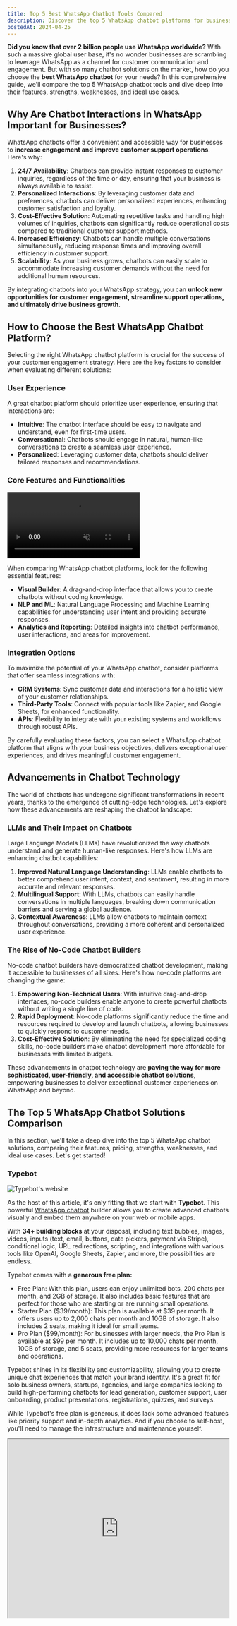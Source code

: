 ```yaml
---
title: Top 5 Best WhatsApp Chatbot Tools Compared
description: Discover the top 5 WhatsApp chatbot platforms for businesses in 2024. Compare features, pricing, and use cases to choose the best solution to your business
postedAt: 2024-04-25
---
```


**Did you know that over 2 billion people use WhatsApp worldwide?** With such a massive global user base, it's no wonder businesses are scrambling to leverage WhatsApp as a channel for customer communication and engagement. But with so many chatbot solutions on the market, how do you choose the **best WhatsApp chatbot** for your needs? In this comprehensive guide, we'll compare the top 5 WhatsApp chatbot tools and dive deep into their features, strengths, weaknesses, and ideal use cases.

## Why Are Chatbot Interactions in WhatsApp Important for Businesses?

WhatsApp chatbots offer a convenient and accessible way for businesses to **increase engagement and improve customer support operations**. Here's why:

1. **24/7 Availability**: Chatbots can provide instant responses to customer inquiries, regardless of the time or day, ensuring that your business is always available to assist.
2. **Personalized Interactions**: By leveraging customer data and preferences, chatbots can deliver personalized experiences, enhancing customer satisfaction and loyalty.
3. **Cost-Effective Solution**: Automating repetitive tasks and handling high volumes of inquiries, chatbots can significantly reduce operational costs compared to traditional customer support methods.
4. **Increased Efficiency**: Chatbots can handle multiple conversations simultaneously, reducing response times and improving overall efficiency in customer support.
5. **Scalability**: As your business grows, chatbots can easily scale to accommodate increasing customer demands without the need for additional human resources.

By integrating chatbots into your WhatsApp strategy, you can **unlock new opportunities for customer engagement, streamline support operations, and ultimately drive business growth**.

## How to Choose the Best WhatsApp Chatbot Platform?

Selecting the right WhatsApp chatbot platform is crucial for the success of your customer engagement strategy. Here are the key factors to consider when evaluating different solutions:

### User Experience

A great chatbot platform should prioritize user experience, ensuring that interactions are:

- **Intuitive**: The chatbot interface should be easy to navigate and understand, even for first-time users.
- **Conversational**: Chatbots should engage in natural, human-like conversations to create a seamless user experience.
- **Personalized**: Leveraging customer data, chatbots should deliver tailored responses and recommendations.

### Core Features and Functionalities

<video
  alt="Typebot visual builder"
  src="/blog-assets/typebot-demo.mp4"
  autoPlay
  muted
/>

When comparing WhatsApp chatbot platforms, look for the following essential features:

- **Visual Builder**: A drag-and-drop interface that allows you to create chatbots without coding knowledge.
- **NLP and ML**: Natural Language Processing and Machine Learning capabilities for understanding user intent and providing accurate responses.
- **Analytics and Reporting**: Detailed insights into chatbot performance, user interactions, and areas for improvement.

### Integration Options

To maximize the potential of your WhatsApp chatbot, consider platforms that offer seamless integrations with:

- **CRM Systems**: Sync customer data and interactions for a holistic view of your customer relationships.
- **Third-Party Tools**: Connect with popular tools like Zapier, and Google Sheets, for enhanced functionality.
- **APIs**: Flexibility to integrate with your existing systems and workflows through robust APIs.

By carefully evaluating these factors, you can select a WhatsApp chatbot platform that aligns with your business objectives, delivers exceptional user experiences, and drives meaningful customer engagement.

## Advancements in Chatbot Technology

The world of chatbots has undergone significant transformations in recent years, thanks to the emergence of cutting-edge technologies. Let's explore how these advancements are reshaping the chatbot landscape:

### LLMs and Their Impact on Chatbots

Large Language Models (LLMs) have revolutionized the way chatbots understand and generate human-like responses. Here's how LLMs are enhancing chatbot capabilities:

1. **Improved Natural Language Understanding**: LLMs enable chatbots to better comprehend user intent, context, and sentiment, resulting in more accurate and relevant responses.
2. **Multilingual Support**: With LLMs, chatbots can easily handle conversations in multiple languages, breaking down communication barriers and serving a global audience.
3. **Contextual Awareness**: LLMs allow chatbots to maintain context throughout conversations, providing a more coherent and personalized user experience.

### The Rise of No-Code Chatbot Builders

No-code chatbot builders have democratized chatbot development, making it accessible to businesses of all sizes. Here's how no-code platforms are changing the game:

1. **Empowering Non-Technical Users**: With intuitive drag-and-drop interfaces, no-code builders enable anyone to create powerful chatbots without writing a single line of code.
2. **Rapid Deployment**: No-code platforms significantly reduce the time and resources required to develop and launch chatbots, allowing businesses to quickly respond to customer needs.
3. **Cost-Effective Solution**: By eliminating the need for specialized coding skills, no-code builders make chatbot development more affordable for businesses with limited budgets.

These advancements in chatbot technology are **paving the way for more sophisticated, user-friendly, and accessible chatbot solutions**, empowering businesses to deliver exceptional customer experiences on WhatsApp and beyond.

## **The Top 5 WhatsApp Chatbot Solutions Comparison**

In this section, we'll take a deep dive into the top 5 WhatsApp chatbot solutions, comparing their features, pricing, strengths, weaknesses, and ideal use cases. Let's get started!

### **Typebot**

<Image
  width={700}
  height={476}
  alt="Typebot's website"
  src="/blog-assets/typebot-website.jpg"
/>

As the host of this article, it's only fitting that we start with **Typebot**. This powerful [WhatsApp chatbot](/) builder allows you to create advanced chatbots visually and embed them anywhere on your web or mobile apps.

With **34+ building blocks** at your disposal, including text bubbles, images, videos, inputs (text, email, buttons, date pickers, payment via Stripe), conditional logic, URL redirections, scripting, and integrations with various tools like OpenAI, Google Sheets, Zapier, and more, the possibilities are endless.

Typebot comes with a **generous free plan:**

- Free Plan: With this plan, users can enjoy unlimited bots, 200 chats per month, and 2GB of storage. It also includes basic features that are perfect for those who are starting or are running small operations.
- Starter Plan ($39/month): This plan is available at $39 per month. It offers users up to 2,000 chats per month and 10GB of storage. It also includes 2 seats, making it ideal for small teams.
- Pro Plan ($99/month): For businesses with larger needs, the Pro Plan is available at $99 per month. It includes up to 10,000 chats per month, 10GB of storage, and 5 seats, providing more resources for larger teams and operations.

Typebot shines in its flexibility and customizability, allowing you to create unique chat experiences that match your brand identity. It's a great fit for solo business owners, startups, agencies, and large companies looking to build high-performing chatbots for lead generation, customer support, user onboarding, product presentations, registrations, quizzes, and surveys.

While Typebot's free plan is generous, it does lack some advanced features like priority support and in-depth analytics. And if you choose to self-host, you'll need to manage the infrastructure and maintenance yourself.

<iframe
  src="https://cards.producthunt.com/cards/reviews/627368?v="
  width="500"
  height="405"
/>

<Cta />

### **Respond.io**

<Image
  width={700}
  height={526}
  alt="Respond.io's website"
  src="/blog-assets/best-whatsapp-chatbot/respond-io-website.png"
/>
**Respond.io** is an AI-powered customer conversation management software designed
for B2C companies looking to increase revenue by improving customer experiences through
messaging.

It unifies multiple messaging channels like WhatsApp, Instagram DM, Facebook Messenger, email, SMS, and webchat into a single workspace. Key features include an omni-channel inbox, visual workflow builder, comprehensive reporting and analytics, and AI-powered tools like AI Agent, AI Prompts, and AI Assist.

Respond.io's pricing starts at $99/month for the Team plan (1,000 monthly active contacts, all messaging channels, 10 users) and $299/month for the Business plan (3,000 monthly active contacts, all messaging channels, 25 users).

While Respond.io is a versatile tool that helps streamline communication and customer service, its high price point and complex implementation process make it more suitable for large companies than small businesses. Some users have also noted inconsistencies in the services offered and room for improvement in customer support.

### **Tidio**

<Image
  width={700}
  height={512}
  alt="Tidio's website"
  src="/blog-assets/best-whatsapp-chatbot/tidio-website.png"
/>

**Tidio** offers a free plan that includes basic live chat and chatbot features, as well as paid plans starting at $18/month for unlimited active chatbots and chatbot templates.

Its key features include AI-powered chatbots that can automate up to 47% of repetitive answers, a visual drag-and-drop chatbot builder (no coding required), multichannel communication management, detailed chatbot analytics, and reporting.

Tidio integrates with various ecommerce platforms, communication channels like Facebook Messenger and Instagram, and other tools like Google Analytics, Klaviyo, HubSpot, Zapier, and Zendesk.

One of Tidio's strengths is its ease of use and simple interface, enabling businesses to respond to tickets 3x faster than traditional tools. However, it can get expensive for higher volumes, lacks some advanced chatbot features compared to alternatives, and has limited integrations with social media channels like WhatsApp and Twitter.

### **Aivo**

<Image
  width={700}
  height={304}
  alt="Aivo's website"
  src="/blog-assets/best-whatsapp-chatbot/aivo-website.png"
/>
**Aivo** is a comprehensive conversational AI platform that enables automated customer
experiences across multiple channels, including web chat, email, WhatsApp, Instagram,
and Telegram.

Its key selling points include automated chatbots that can resolve up to 98% of customer inquiries without human escalation, conversational AI for personalized and fluid experiences, a no-code chatbot builder, and seamless integrations with tools like ChatGPT, Zendesk, Salesforce, Zapier, and more.

Aivo targets enterprise companies and has served major brands like Visa, GM, LG, and Sony. It claims to help reduce customer service costs in digital channels by over 30% and provide 24/7 customer support access.

However, Aivo lacks pricing transparency, requiring potential customers to contact their sales team for a demo and custom pricing. Some users have also reported limitations in the flexibility of automated responses and loss of formatting when importing content into the AgentBot.

### **Botpress**

<Image
  width={1552}
  height={958}
  alt="Botpress's website"
  src="/blog-assets/best-whatsapp-chatbot/botpress-website.jpg"
/>

Last but not least, we have **Botpress**, an open-source chatbot building platform with built-in natural language processing (NLU) capabilities.

Botpress offers a free open-source version and a paid enterprise version with additional features like role-based access control and single sign-on (pricing available upon request).

Key features include a visual flow editor, content management system, human-in-the-loop for agent handoff, analytics and reporting, multilingual support, and the ability to integrate custom code and actions.

Botpress is highly customizable and extensible, with a strong NLU engine and an active developer community building plugins and add-ons. It's a great fit for enterprises, agencies, and startups needing to build sophisticated chatbots for automating customer support, lead generation, and other processes.

While Botpress is praised for its flexibility and NLU capabilities, it can be complex to configure and keep up with its fast-moving updates. The documentation sometimes lags behind the latest features, and the enterprise version lacks transparent pricing.

<Info>
  Check our selection of [open source
  chatbots](./open-source-chatbots.mdx)
</Info>

## Conclusion

**WhatsApp chatbots have emerged as a game-changing solution for businesses looking to enhance their customer support and drive growth**. By leveraging the power of conversational AI and the widespread popularity of WhatsApp, businesses can deliver personalized, efficient, and round-the-clock assistance to their customers.

<Cta highlight="default" />
